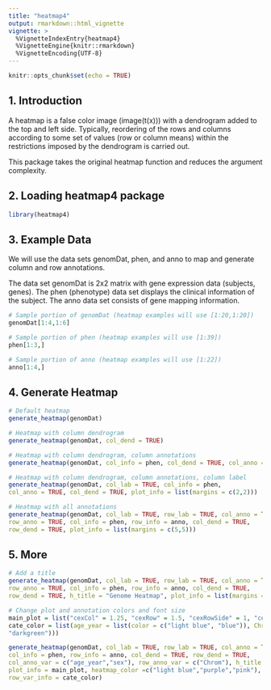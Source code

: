 ```yaml
---
title: "heatmap4"
output: rmarkdown::html_vignette
vignette: >
  %VignetteIndexEntry{heatmap4}
  %VignetteEngine{knitr::rmarkdown}
  %VignetteEncoding{UTF-8}
---
```



```r
knitr::opts_chunk$set(echo = TRUE)
```

## 1. Introduction
A heatmap is a false color image (image(t(x))) with a dendrogram added to the top and left side. Typically, reordering of the rows and columns according to some set of values (row or column means) within the restrictions imposed by the dendrogram is carried out.

This package takes the original heatmap function and reduces the argument complexity.


## 2. Loading heatmap4 package

```r
library(heatmap4)
```


## 3. Example Data

We will use the data sets genomDat, phen, and anno to map and generate column and row annotations.

The data set genomDat is 2x2 matrix with gene expression data (subjects, genes). The phen (phenotype) data set displays the clinical information of the subject. The anno data set consists of gene mapping information.

```r
# Sample portion of genomDat (heatmap examples will use [1:20,1:20])
genomDat[1:4,1:6]

# Sample portion of phen (heatmap examples will use [1:39])
phen[1:3,]

# Sample portion of anno (heatmap examples will use [1:22])
anno[1:4,]

```


## 4. Generate Heatmap

```r
# Default heatmap
generate_heatmap(genomDat)
```


```r
# Heatmap with column dendrogram
generate_heatmap(genomDat, col_dend = TRUE)
```

```r
# Heatmap with column dendrogram, column annotations
generate_heatmap(genomDat, col_info = phen, col_dend = TRUE, col_anno = TRUE)
```

```r
# Heatmap with column dendrogram, column annotations, column label
generate_heatmap(genomDat, col_lab = TRUE, col_info = phen,
col_anno = TRUE, col_dend = TRUE, plot_info = list(margins = c(2,2)))
```

```r
# Heatmap with all annotations
generate_heatmap(genomDat, col_lab = TRUE, row_lab = TRUE, col_anno = TRUE,
row_anno = TRUE, col_info = phen, row_info = anno, col_dend = TRUE,
row_dend = TRUE, plot_info = list(margins = c(5,5)))
```

## 5. More
```r
# Add a title
generate_heatmap(genomDat, col_lab = TRUE, row_lab = TRUE, col_anno = TRUE,
row_anno = TRUE, col_info = phen, row_info = anno, col_dend = TRUE,
row_dend = TRUE, h_title = "Genome Heatmap", plot_info = list(margins = c(5,5)))
```

```r
# Change plot and annotation colors and font size
main_plot = list("cexCol" = 1.25, "cexRow" = 1.5, "cexRowSide" = 1, "cexColSide" = 1 )
cate_color = list(age_year = list(color = c("light blue", "blue")), Chrom = list(color = c("palegreen",
"darkgreen")))

generate_heatmap(genomDat, col_lab = TRUE, row_lab = TRUE, col_anno = TRUE, row_anno = TRUE,
col_info = phen, row_info = anno, col_dend = TRUE, row_dend = TRUE,
col_anno_var = c("age_year","sex"), row_anno_var = c("Chrom"), h_title = "Genome Heatmap",
plot_info = main_plot, heatmap_color =c("light blue","purple","pink"), col_var_info = cate_color,
row_var_info = cate_color)
```
